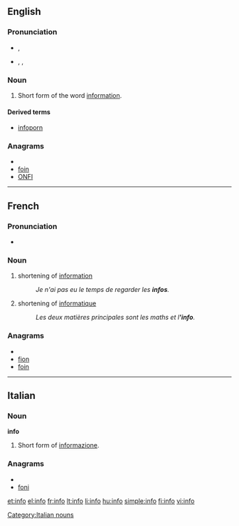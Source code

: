 {{also|.info}}
==English==

===Pronunciation===
* {{a|RP}} {{IPA|/ˈɪnfəʊ/}}, {{SAMPA|/"Inf@U/}}
* {{a|UK}}, {{a|US}} {{IPA|/ˈɪnfoʊ/}}, {{SAMPA|/"InfoU/}}

===Noun===
{{en-noun|-}}

# {{informal}} Short form of the word [[information]].

====Derived terms====
* [[infoporn]]

===Anagrams===
* {{alphagram|[[fino#English|fino]]}} 
* [[foin#English|foin]]
* [[ONFI#English|ONFI]]

----

==French==

===Pronunciation===
* {{IPA|/ɛ̃.fo/|lang=fr}} {{X-SAMPA|/E~.fo/}}

===Noun===
{{fr-noun|f}}

# shortening of [[information]]
#: ''Je n'ai pas eu le temps de regarder les '''infos'''.''
# shortening of [[informatique]]
#: ''Les deux matières principales sont les maths et l''''info'''.''

===Anagrams===
* {{alphagram|fino}}
* [[fion#French|fion]]
* [[foin#French|foin]]

----

==Italian==

===Noun===
'''info''' {{m}} {{inv}}

# {{informal}} Short form of [[informazione]].

===Anagrams===
* {{alphagram|[[fino#Italian|fino]]}} 
* [[foni#Italian|foni]]

[[Category:Italian nouns]]

[[et:info]]
[[el:info]]
[[fr:info]]
[[lt:info]]
[[li:info]]
[[hu:info]]
[[simple:info]]
[[fi:info]]
[[vi:info]]